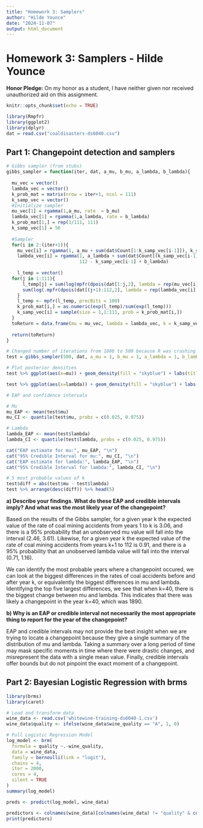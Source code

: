```yaml
---
title: "Homework 3: Samplers"
author: "Hilde Younce"
date: "2024-11-07"
output: html_document
---
```

# Homework 3: Samplers - Hilde Younce

**Honor Pledge:** On my honor as a student, I have neither given nor received unauthorized aid on this assignment.

```r
knitr::opts_chunk$set(echo = TRUE)
```

```r
library(Rmpfr)
library(ggplot2)
library(dplyr)
dat = read.csv("coaldisasters-ds6040.csv")
```

## Part 1: Changepoint detection and samplers

```r
# Gibbs sampler (from stubs)
gibbs_sampler = function(iter, dat, a_mu, b_mu, a_lambda, b_lambda){
  
  mu_vec = vector()
  lambda_vec = vector() 
  k_prob_mat = matrix(nrow = iter+1, ncol = 111)
  k_samp_vec = vector()
  #Initialize sampler
  mu_vec[1] = rgamma(1,a_mu, rate  = b_mu)
  lambda_vec[1] = rgamma(1,a_lambda, rate = b_lambda)
  k_prob_mat[1,] = rep(1/111, 111)
  k_samp_vec[1] = 56
  
  #Sampler
  for(i in 2:(iter+1)){
    mu_vec[i] = rgamma(1, a_mu + sum(dat$Count[1:k_samp_vec[i-1]]), k_samp_vec[i-1] + b_mu)
    lambda_vec[i] = rgamma(1, a_lambda + sum(dat$Count[(k_samp_vec[i-1]+1):nrow(dat)]), 
                           112 - k_samp_vec[i-1] + b_lambda)
    
    l_temp = vector()
  for(j in 1:111){  
      l_temp[j] = sum(log(mpfr(dpois(dat[1:j,2], lambda = rep(mu_vec[i],j)), precBits = 100))) +
      sum(log(.mpfr(dpois(dat[(j+1):112,2], lambda = rep(lambda_vec[i],112-j)), precBits = 100)))
    }
    l_temp <- mpfr(l_temp, precBits = 100)
    k_prob_mat[i,] = as.numeric(exp(l_temp)/sum(exp(l_temp))) 
    k_samp_vec[i] = sample(size = 1,1:111, prob = k_prob_mat[i,])
  }
  toReturn = data.frame(mu = mu_vec, lambda = lambda_vec, k = k_samp_vec)
  
  return(toReturn)
}

# Changed number of iterations from 1000 to 500 because R was crashing
test = gibbs_sampler(500, dat, a_mu = 1, b_mu = 1, a_lambda = 1, b_lambda = 1) 

```

```r
# Plot posterior densities
test %>% ggplot(aes(x=mu)) + geom_density(fill = "skyblue") + labs(title="Density of Mu")
```
```r
test %>% ggplot(aes(x=lambda)) + geom_density(fill = "skyblue") + labs(title="Density of Lambda")
```
```r
# EAP and confidence intervals 

# Mu
mu_EAP <- mean(test$mu)
mu_CI <- quantile(test$mu, probs = c(0.025, 0.975))

# Lambda
lambda_EAP <- mean(test$lambda)
lambda_CI <- quantile(test$lambda, probs = c(0.025, 0.975))

cat("EAP estimate for mu:", mu_EAP, "\n")
cat("95% Credible Interval for mu:", mu_CI, "\n")
cat("EAP estimate for lambda:", lambda_EAP, "\n")
cat("95% Credible Interval for lambda:", lambda_CI, "\n")
```
```r
# 5 most probable values of k
test$diff = abs(test$mu - test$lambda)
test %>% arrange(desc(diff)) %>% head(5)
```
**a) Describe your findings. What do these EAP and credible intervals imply? And what was the most likely year of the changepoint?** 

Based on the results of the Gibbs sampler, for a given year k the expected value of the rate of coal mining accidents from years 1 to k is 3.06, and there is a 95% probability that an unobserved mu value will fall into the interval (2.46, 3.61). Likewise, for a given year k the expected value of the rate of coal mining accidents from years k+1 to 112 is 0.91, and there is a 95% probability that an unobserved lambda value will fall into the interval (0.71, 1.16). 

We can identify the most probable years where a changepoint occured, we can look at the biggest differences in the rates of coal accidents before and after year k, or equivalently the biggest differences in mu and lambda. Identifying the top five largest differences, we see that when k=40, there is the biggest change between mu and lambda. This indicates that there was likely a changepoint in the year k=40, which was 1890. 

**b) Why is an EAP or credible interval not necessarily the most appropriate thing to report for the year of the changepoint?**

EAP and credible intervals may not provide the best insight when we are trying to locate a changepoint because they give a single summary of the distribution of mu and lambda. Taking a summary over a long period of time may mask specific moments in time where there were drastic changes, and misrepresent the data with a single mean value. Finally, credible intervals offer bounds but do not pinpoint the exact moment of a changepoint. 

## Part 2: Bayesian Logistic Regression with brms

```r
library(brms)
library(caret)
```

```r
# Load and transform data
wine_data <- read.csv('whitewine-training-ds6040-1.csv')
wine_data$quality <- ifelse(wine_data$wine_quality == "A", 1, 0)
```

```r
# Full Logistic Regression Model
log_model <- brm(
  formula = quality ~.-wine_quality,
  data = wine_data,
  family = bernoulli(link = "logit"),
  chains = 4,
  iter = 2000,
  cores = 4,
  silent = TRUE
)
summary(log_model)
```
```r
preds <- predict(log_model, wine_data)
```

```r
predictors <- colnames(wine_data)[colnames(wine_data) != "quality" & colnames(wine_data) != "wine_quality"]
print(predictors)
```


